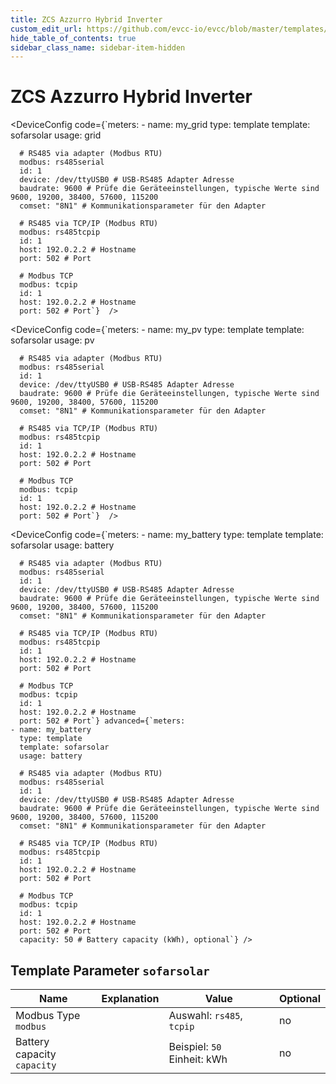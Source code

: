 ```yaml
---
title: ZCS Azzurro Hybrid Inverter
custom_edit_url: https://github.com/evcc-io/evcc/blob/master/templates/definition/meter/sofarsolar.yaml
hide_table_of_contents: true
sidebar_class_name: sidebar-item-hidden
---
```



# ZCS Azzurro Hybrid Inverter

<div className="device-detail-container">
  <div className="device-detail-content">
    <DeviceFeatures features="" />

<Tabs>
<TabItem value="grid" label="Grid" default>

<DeviceConfig code={`meters:
    - name: my_grid
      type: template
      template: sofarsolar
      usage: grid
      
      # RS485 via adapter (Modbus RTU)
      modbus: rs485serial
      id: 1
      device: /dev/ttyUSB0 # USB-RS485 Adapter Adresse
      baudrate: 9600 # Prüfe die Geräteeinstellungen, typische Werte sind 9600, 19200, 38400, 57600, 115200
      comset: "8N1" # Kommunikationsparameter für den Adapter
      
      # RS485 via TCP/IP (Modbus RTU)
      modbus: rs485tcpip
      id: 1
      host: 192.0.2.2 # Hostname
      port: 502 # Port
      
      # Modbus TCP
      modbus: tcpip
      id: 1
      host: 192.0.2.2 # Hostname
      port: 502 # Port`}  />

</TabItem>
<TabItem value="pv" label="PV">

<DeviceConfig code={`meters:
    - name: my_pv
      type: template
      template: sofarsolar
      usage: pv
      
      # RS485 via adapter (Modbus RTU)
      modbus: rs485serial
      id: 1
      device: /dev/ttyUSB0 # USB-RS485 Adapter Adresse
      baudrate: 9600 # Prüfe die Geräteeinstellungen, typische Werte sind 9600, 19200, 38400, 57600, 115200
      comset: "8N1" # Kommunikationsparameter für den Adapter
      
      # RS485 via TCP/IP (Modbus RTU)
      modbus: rs485tcpip
      id: 1
      host: 192.0.2.2 # Hostname
      port: 502 # Port
      
      # Modbus TCP
      modbus: tcpip
      id: 1
      host: 192.0.2.2 # Hostname
      port: 502 # Port`}  />

</TabItem>
<TabItem value="battery" label="Battery">

<DeviceConfig code={`meters:
    - name: my_battery
      type: template
      template: sofarsolar
      usage: battery
      
      # RS485 via adapter (Modbus RTU)
      modbus: rs485serial
      id: 1
      device: /dev/ttyUSB0 # USB-RS485 Adapter Adresse
      baudrate: 9600 # Prüfe die Geräteeinstellungen, typische Werte sind 9600, 19200, 38400, 57600, 115200
      comset: "8N1" # Kommunikationsparameter für den Adapter
      
      # RS485 via TCP/IP (Modbus RTU)
      modbus: rs485tcpip
      id: 1
      host: 192.0.2.2 # Hostname
      port: 502 # Port
      
      # Modbus TCP
      modbus: tcpip
      id: 1
      host: 192.0.2.2 # Hostname
      port: 502 # Port`} advanced={`meters:
    - name: my_battery
      type: template
      template: sofarsolar
      usage: battery
      
      # RS485 via adapter (Modbus RTU)
      modbus: rs485serial
      id: 1
      device: /dev/ttyUSB0 # USB-RS485 Adapter Adresse
      baudrate: 9600 # Prüfe die Geräteeinstellungen, typische Werte sind 9600, 19200, 38400, 57600, 115200
      comset: "8N1" # Kommunikationsparameter für den Adapter
      
      # RS485 via TCP/IP (Modbus RTU)
      modbus: rs485tcpip
      id: 1
      host: 192.0.2.2 # Hostname
      port: 502 # Port
      
      # Modbus TCP
      modbus: tcpip
      id: 1
      host: 192.0.2.2 # Hostname
      port: 502 # Port
      capacity: 50 # Battery capacity (kWh), optional`} />

</TabItem>
</Tabs>
  </div>
  <div className="device-detail-icon">
    <evcc-icon
      type="meter"
      name="zcs-azzurro-hybrid-inverter"
      size="400px"
      alt="ZCS Azzurro Hybrid Inverter"
      className="device-detail-icon-img"
    ></evcc-icon>
  </div>
</div>

## Template Parameter `sofarsolar`

| Name | Explanation | Value | Optional |
|-----------|-------------|-------|----------|
| Modbus Type<br/>`modbus` |  | Auswahl: `rs485`, `tcpip` | no |
| Battery capacity<br/>`capacity` |  | Beispiel: `50`<br/>Einheit: kWh | no |

